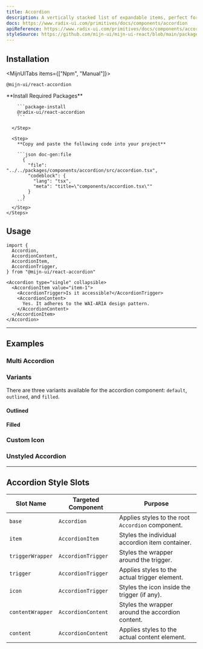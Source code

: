 ```yaml
---
title: Accordion
description: A vertically stacked list of expandable items, perfect for organizing content.
docs: https://www.radix-ui.com/primitives/docs/components/accordion
apiReference: https://www.radix-ui.com/primitives/docs/components/accordion#api-reference
styleSource: https://github.com/mijn-ui/mijn-ui-react/blob/main/packages/theme/src/components/accordion.ts
---
```


<ComponentPreview name="accordion-single" />

## Installation

<MijnUITabs items={["Npm", "Manual"]}>
  <MijnUITabsContent value="Npm">
  ```package-install
  @mijn-ui/react-accordion
  ```
  </MijnUITabsContent>

  <MijnUITabsContent value="Manual">
    <Steps>
      <Step>
        **Install Required Packages**

        ```package-install
        @radix-ui/react-accordion
        ```

      </Step>

      <Step>
        **Copy and paste the following code into your project**

        ```json doc-gen:file
          {
            "file": "../../packages/components/accordion/src/accordion.tsx",
            "codeblock": {
              "lang": "tsx",
              "meta": "title=\"components/accordion.tsx\""
            }
          }
        ```
      </Step>
    </Steps>

  </MijnUITabsContent>
</MijnUITabs>

## Usage

```tsx
import {
  Accordion,
  AccordionContent,
  AccordionItem,
  AccordionTrigger,
} from "@mijn-ui/react-accordion"
```

```tsx
<Accordion type="single" collapsible>
  <AccordionItem value="item-1">
    <AccordionTrigger>Is it accessible?</AccordionTrigger>
    <AccordionContent>
      Yes. It adheres to the WAI-ARIA design pattern.
    </AccordionContent>
  </AccordionItem>
</Accordion>
```

---

## Examples

### Multi Accordion

<ComponentPreview name="accordion-multiple" />

### Variants

There are three variants available for the accordion component: `default`, `outlined`, and `filled`.

#### Outlined

<ComponentPreview name="accordion-outlined" />

#### Filled

<ComponentPreview name="accordion-filled" />

### Custom Icon

<ComponentPreview name="accordion-custom-icon" />

### Unstyled Accordion

<ComponentPreview name="accordion-unstyled" />

---

## Accordion Style Slots

| **Slot Name**    | **Targeted Component** | **Purpose**                                       |
| ---------------- | ---------------------- | ------------------------------------------------- |
| `base`           | `Accordion`            | Applies styles to the root `Accordion` component. |
| `item`           | `AccordionItem`        | Styles the individual accordion item container.   |
| `triggerWrapper` | `AccordionTrigger`     | Styles the wrapper around the trigger.            |
| `trigger`        | `AccordionTrigger`     | Applies styles to the actual trigger element.     |
| `icon`           | `AccordionTrigger`     | Styles the icon inside the trigger (if any).      |
| `contentWrapper` | `AccordionContent`     | Styles the wrapper around the accordion content.  |
| `content`        | `AccordionContent`     | Applies styles to the actual content element.     |
